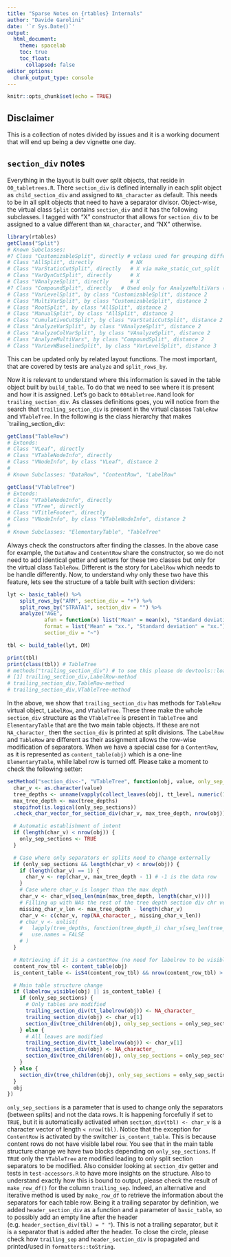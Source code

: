 ```yaml
---
title: "Sparse Notes on {rtables} Internals"
author: "Davide Garolini"
date: '`r Sys.Date()`'
output:
  html_document:
    theme: spacelab
    toc: true
    toc_float:
      collapsed: false
editor_options:
  chunk_output_type: console
---
```


```r
knitr::opts_chunk$set(echo = TRUE)
```


## Disclaimer
This is a collection of notes divided by issues and it is a working document that will end up being a dev vignette one day.


## `section_div` notes

Everything in the layout is built over split objects, that reside in `00_tabletrees.R`. There `section_div` is defined internally in each split object as `child_section_div` and assigned to `NA_character` as default. This needs to be in all split objects that need to have a separator divisor. Object-wise, the virtual class `Split` contains `section_div` and it has the following subclasses. I tagged with "X" constructor that allows for `section_div` to be assigned to a value different than `NA_character`, and "NX" otherwise.

```r
library(rtables)
getClass("Split")
# Known Subclasses: 
#? Class "CustomizableSplit", directly # vclass used for grouping different split types (I guess)
# Class "AllSplit", directly            # NX
# Class "VarStaticCutSplit", directly   # X via make_static_cut_split
# Class "VarDynCutSplit", directly      # X
# Class "VAnalyzeSplit", directly       # X
#? Class "CompoundSplit", directly   # Used only for AnalyzeMultiVars (maybe not needed?)
# Class "VarLevelSplit", by class "CustomizableSplit", distance 2            # X
# Class "MultiVarSplit", by class "CustomizableSplit", distance 2            # X
# Class "RootSplit", by class "AllSplit", distance 2                         # NX
# Class "ManualSplit", by class "AllSplit", distance 2                       # X
# Class "CumulativeCutSplit", by class "VarStaticCutSplit", distance 2       # X via make_static_cut_split
# Class "AnalyzeVarSplit", by class "VAnalyzeSplit", distance 2         # Virtual
# Class "AnalyzeColVarSplit", by class "VAnalyzeSplit", distance 2           # X
# Class "AnalyzeMultiVars", by class "CompoundSplit", distance 2             # X
# Class "VarLevWBaselineSplit", by class "VarLevelSplit", distance 3         # NX
```

This can be updated only by related layout functions. The most important, that are covered by tests are `analyze` and `split_rows_by`.

Now it is relevant to understand where this information is saved in the table object built by `build_table`. To do that we need to see where it is present and how it is assigned. Let's go back to `00tabletree.R`and look for `trailing_section_div`. As classes definitions goes, you will notice from the search that `trailing_section_div` is present in the virtual classes `TableRow` and `VTableTree`. In the following is the class hierarchy that makes `trailing_section_div:

```r
getClass("TableRow")
# Extends: 
# Class "VLeaf", directly
# Class "VTableNodeInfo", directly
# Class "VNodeInfo", by class "VLeaf", distance 2
# 
# Known Subclasses: "DataRow", "ContentRow", "LabelRow"

getClass("VTableTree")
# Extends: 
# Class "VTableNodeInfo", directly
# Class "VTree", directly
# Class "VTitleFooter", directly
# Class "VNodeInfo", by class "VTableNodeInfo", distance 2
# 
# Known Subclasses: "ElementaryTable", "TableTree"
```

Always check the constructors after finding the classes. In the above case for example, the `DataRow` and `ContentRow` share the constructor, so we do not need to add identical getter and setters for these two classes but only for the virtual class `TableRow`. Different is the story for `LabelRow` which needs to be handle differently. Now, to understand why only these two have this feature, lets see the structure of a table built with section dividers:

```r
lyt <- basic_table() %>%
    split_rows_by("ARM", section_div = "+") %>%
    split_rows_by("STRATA1", section_div = "") %>%
    analyze("AGE", 
            afun = function(x) list("Mean" = mean(x), "Standard deviation" = sd(x)), 
            format = list("Mean" = "xx.", "Standard deviation" = "xx."), 
            section_div = "~")

tbl <- build_table(lyt, DM)

print(tbl)
print(class(tbl)) # TableTree
# methods("trailing_section_div") # to see this please do devtools::load_all()
# [1] trailing_section_div,LabelRow-method   
# trailing_section_div,TableRow-method   
# trailing_section_div,VTableTree-method
```

In the above, we show that `trailing_section_div` has methods for `TableRow` virtual object, `LabelRow`, and `VTableTree`. These three make the whole `section_div` structure as the `VTableTree` is present in `TableTree` and `ElementaryTable` that are the two main table objects. If these are not `NA_character_` then the `section_div` is printed at split divisions. The `LabelRow` and `TableRow` are different as their assignment allows the row-wise modification of separators. When we have a special case for a `ContentRow`, as it is represented as `content_table(obj)` which is a one-line `ElementaryTable`, while label row is turned off. Please take a moment to check the following setter:

```r{eval=FALSE}
setMethod("section_div<-", "VTableTree", function(obj, value, only_sep_sections = FALSE) {
  char_v <- as.character(value)
  tree_depths <- unname(vapply(collect_leaves(obj), tt_level, numeric(1)))
  max_tree_depth <- max(tree_depths)
  stopifnot(is.logical(only_sep_sections))
  .check_char_vector_for_section_div(char_v, max_tree_depth, nrow(obj))

  # Automatic establishment of intent
  if (length(char_v) < nrow(obj)) {
    only_sep_sections <- TRUE
  }

  # Case where only separators or splits need to change externally
  if (only_sep_sections && length(char_v) < nrow(obj)) {
    if (length(char_v) == 1) {
      char_v <- rep(char_v, max_tree_depth - 1) # -1 is the data row
    }
    # Case where char_v is longer than the max depth
    char_v <- char_v[seq_len(min(max_tree_depth, length(char_v)))]
    # Filling up with NAs the rest of the tree depth section div chr vector
    missing_char_v_len <- max_tree_depth - length(char_v)
    char_v <- c(char_v, rep(NA_character_, missing_char_v_len))
    # char_v <- unlist(
    #   lapply(tree_depths, function(tree_depth_i) char_v[seq_len(tree_depth_i)]),
    #   use.names = FALSE
    # )
  }

  # Retrieving if it is a contentRow (no need for labelrow to be visible in this case)
  content_row_tbl <- content_table(obj)
  is_content_table <- isS4(content_row_tbl) && nrow(content_row_tbl) > 0

  # Main table structure change
  if (labelrow_visible(obj) || is_content_table) {
    if (only_sep_sections) {
      # Only tables are modified
      trailing_section_div(tt_labelrow(obj)) <- NA_character_
      trailing_section_div(obj) <- char_v[1]
      section_div(tree_children(obj), only_sep_sections = only_sep_sections) <- char_v[-1]
    } else {
      # All leaves are modified
      trailing_section_div(tt_labelrow(obj)) <- char_v[1]
      trailing_section_div(obj) <- NA_character_
      section_div(tree_children(obj), only_sep_sections = only_sep_sections) <- char_v[-1]
    }
  } else {
    section_div(tree_children(obj), only_sep_sections = only_sep_sections) <- char_v
  }
  obj
})
```

`only_sep_sections` is a parameter that is used to change only the separators (between splits) and not the data rows. It is happening forcefully if set to `TRUE`, but it is automatically activated when `section_div(tbl) <- char_v` is a character vector of length `< nrow(tbl)`. Notice that the exception for `ContentRow` is activated by the switcher `is_content_table`. This is because content rows do not have visible label row. You see that in the main table structure change we have two blocks depending on `only_sep_sections`. If `TRUE` only the `VTableTree` are modified leading to only split section separators to be modified. Also consider looking at `section_div` getter and tests in `test-accessors.R` to have more insights on the structure. Also to understand exactly how this is bound to output, please check the result of `make_row_df()` for the column `trailing_sep`. Indeed, an alternative and iterative method is used by `make_row_df` to retrieve the information about the separators for each table row. Being it a trailing separator by definition, we added `header_section_div` as a function and a parameter of `basic_table`, so to possibly add an empty line after the header (e.g. `header_section_div(tbl) = " "`). This is not a trailing separator, but it is a separator that is added after the header. To close the circle, please check how `trailing_sep` and `header_section_div` is propagated and printed/used in `formatters::toString`. 
